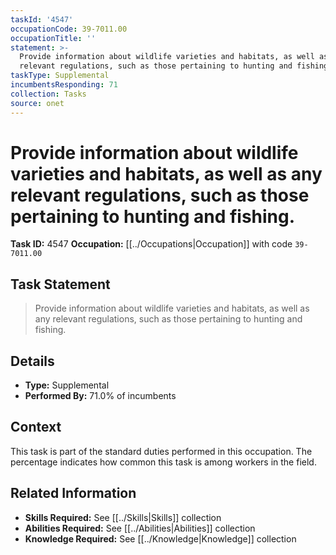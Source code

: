 ```yaml
---
taskId: '4547'
occupationCode: 39-7011.00
occupationTitle: ''
statement: >-
  Provide information about wildlife varieties and habitats, as well as any
  relevant regulations, such as those pertaining to hunting and fishing.
taskType: Supplemental
incumbentsResponding: 71
collection: Tasks
source: onet
---
```

# Provide information about wildlife varieties and habitats, as well as any relevant regulations, such as those pertaining to hunting and fishing.

**Task ID:** 4547
**Occupation:** [[../Occupations|Occupation]] with code `39-7011.00`

## Task Statement

> Provide information about wildlife varieties and habitats, as well as any relevant regulations, such as those pertaining to hunting and fishing.

## Details

- **Type:** Supplemental
- **Performed By:** 71.0% of incumbents

## Context

This task is part of the standard duties performed in this occupation. The percentage indicates how common this task is among workers in the field.

## Related Information

- **Skills Required:** See [[../Skills|Skills]] collection
- **Abilities Required:** See [[../Abilities|Abilities]] collection
- **Knowledge Required:** See [[../Knowledge|Knowledge]] collection

